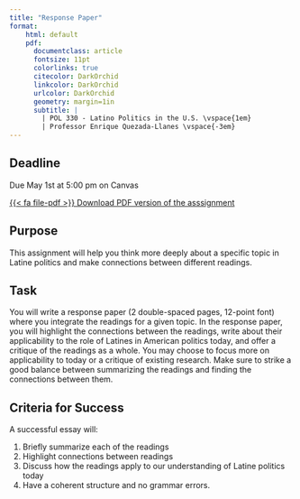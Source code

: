 ```yaml
---
title: "Response Paper"
format:
    html: default
    pdf: 
      documentclass: article
      fontsize: 11pt
      colorlinks: true
      citecolor: DarkOrchid
      linkcolor: DarkOrchid
      urlcolor: DarkOrchid
      geometry: margin=1in
      subtitle: | 
        | POL 330 - Latino Politics in the U.S. \vspace{1em}
        | Professor Enrique Quezada-Llanes \vspace{-3em}
---
```


:::{.callout-important}
## Deadline

Due May 1st at 5:00 pm on Canvas
:::

::: {.content-visible when-format="html"}
[<span class="btn btn-danger">{{< fa file-pdf >}} Download PDF version of the asssignment</span></p>](response-paper.pdf)
:::


## Purpose

This assignment will help you think more deeply about a specific topic in Latine politics and make connections between different readings.


## Task

You will write a response paper (2 double-spaced pages, 12-point font) where you integrate the readings for a given topic. In the response paper, you will highlight the connections between the readings, write about their applicability to the role of Latines in American politics today, and offer a critique of the readings as a whole. You may choose to focus more on applicability to today or a critique of existing research. Make sure to strike a good balance between summarizing the readings and finding the connections between them.



## Criteria for Success

A successful essay will:

1. Briefly summarize each of the readings
2. Highlight connections between readings
3. Discuss how the readings apply to our understanding of Latine politics today
4. Have a coherent structure and no grammar errors.



